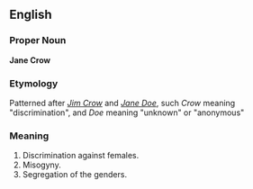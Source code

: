 ==English==

===Proper Noun===
'''Jane Crow'''

===Etymology===
Patterned after ''[[Jim Crow]]'' and ''[[Jane Doe]]'', such ''Crow'' meaning "discrimination", and ''Doe'' meaning "unknown" or "anonymous"

===Meaning===
#Discrimination against females.
#Misogyny.
#Segregation of the genders.